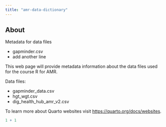 ```yaml
---
title: "amr-data-dictionary"
---
```


## About

Metadata for data files

-   gapminder.csv
-   add another line

This web page will provide metadata information about the data files used for the course R for AMR.

Data files:

-   gapminder_data.csv
-   hgt_wgt.csv
-   dig_health_hub_amr_v2.csv

To learn more about Quarto websites visit <https://quarto.org/docs/websites>.

```r
1 + 1
```
